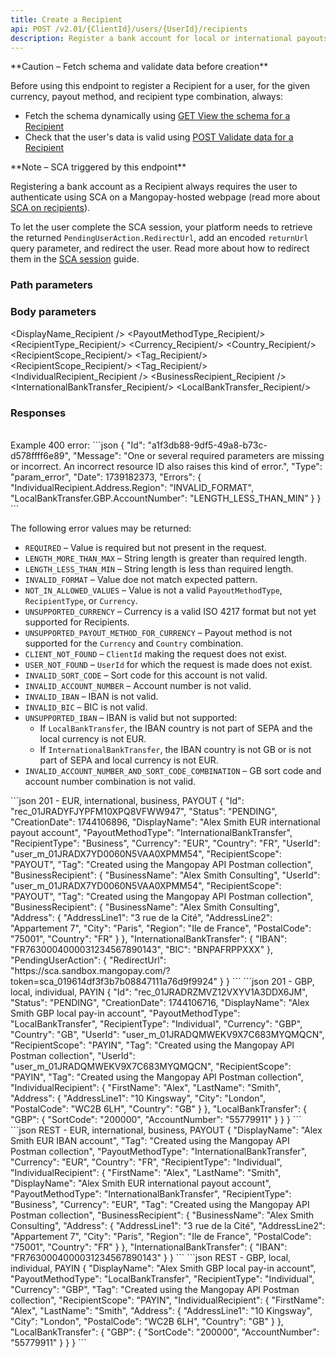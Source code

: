 ```yaml
---
title: Create a Recipient
api: POST /v2.01/{ClientId}/users/{UserId}/recipients
description: Register a bank account for local or international payouts
---
```





<Warning>
**Caution – Fetch schema and validate data before creation**

Before using this endpoint to register a Recipient for a user, for the given currency, payout method, and recipient type combination, always: 
- Fetch the schema dynamically using [GET View the schema for a Recipient](/api-reference/recipients/view-recipient-schema)
- Check that the user's data is valid using [POST Validate data for a Recipient](/api-reference/recipients/validate-recipient-data)
</Warning>

<Note>
**Note – SCA triggered by this endpoint**

Registering a bank account as a Recipient always requires the user to authenticate using SCA on a Mangopay-hosted webpage (read more about [SCA on recipients](/guides/sca/recipients)).

To let the user complete the SCA session, your platform needs to retrieve the returned `PendingUserAction.RedirectUrl`, add an encoded `returnUrl` query parameter, and redirect the user. Read more about how to redirect them in the [SCA session](/guides/sca/session) guide.
</Note>

### Path parameters

<UserId/>

### Body parameters

<DisplayName_Recipient />
<PayoutMethodType_Recipient/>
<RecipientType_Recipient/>
<Currency_Recipient/>
<Country_Recipient/>
<RecipientScope_Recipient/>
<Tag_Recipient/>
<RecipientScope_Recipient/>
<Tag_Recipient/>
<Tabs>
<Tab title="Individual">
<IndividualRecipient_Recipient />
</Tab>
<Tab title="Business">
<BusinessRecipient_Recipient />
</Tab>
</Tabs>
<br/>
<Tabs>
<Tab title="InternationalBankTransfer">
<InternationalBankTransfer_Recipient/>
</Tab>
<Tab title="LocalBankTransfer">
<LocalBankTransfer_Recipient/>
</Tab>
</Tabs>

### Responses


<AccordionGroup>
<Accordion title="201">
<IdResponse/>
<Status_RecipientResponse/>
<CreationDateResponse/>
<DisplayName_RecipientResponse />
<PayoutMethodType_RecipientResponse/>
<RecipientType_RecipientResponse/>
<Currency_RecipientResponse/>
<Country_RecipientResponse/>
<UserId_Recipient_Response/>
<RecipientScope_Recipient_Response/>
<Tag_Recipient_Response/>
<UserId_Recipient_Response/>
<RecipientScope_Recipient_Response/>
<Tag_Recipient_Response/>
<Tabs>
<Tab title="Individual">
<IndividualRecipient_RecipientResponse />
</Tab>
<Tab title="Business">
<BusinessRecipient_RecipientResponse />
</Tab>
</Tabs>
<br/>
<Tabs>
<Tab title="InternationalBankTransfer">
<InternationalBankTransfer_RecipientResponse/>
</Tab>
<Tab title="LocalBankTransfer">
<LocalBankTransfer_RecipientResponse/>
</Tab>
</Tabs>
<PendingUserActionResponse/>
</Accordion>
</AccordionGroup>

<AccordionGroup>
<Accordion title="400">
Example 400 error: 
```json
{
    "Id": "a1f3db88-9df5-49a8-b73c-d578ffff6e89",
    "Message": "One or several required parameters are missing or incorrect. An incorrect resource ID also raises this kind of error.",
    "Type": "param_error",
    "Date": 1739182373,
    "Errors": {
        "IndividualRecipient.Address.Region": "INVALID_FORMAT",
        "LocalBankTransfer.GBP.AccountNumber": "LENGTH_LESS_THAN_MIN"
    }
}
```

The following error values may be returned:
- `REQUIRED` – Value is required but not present in the request.
- `LENGTH_MORE_THAN_MAX` – String length is greater than required length.
- `LENGTH_LESS_THAN_MIN` – String length is less than required length.
- `INVALID_FORMAT` – Value doe not match expected pattern.
- `NOT_IN_ALLOWED_VALUES` – Value is not a valid `PayoutMethodType`, `RecipientType`, or `Currency`.
- `UNSUPPORTED_CURRENCY` – Currency is a valid ISO 4217 format but not yet supported for Recipients.
- `UNSUPPORTED_PAYOUT_METHOD_FOR_CURRENCY` – Payout method is not supported for the `Currency` and `Country` combination.
- `CLIENT_NOT_FOUND` – `ClientId` making the request does not exist.
- `USER_NOT_FOUND` – `UserId` for which the request is made does not exist.
- `INVALID_SORT_CODE` – Sort code for this account is not valid.
- `INVALID_ACCOUNT_NUMBER` – Account number is not valid.
- `INVALID_IBAN` – IBAN is not valid.
- `INVALID_BIC` – BIC is not valid. 
- `UNSUPPORTED_IBAN` – IBAN is valid but not supported: 
  - If `LocalBankTransfer`, the IBAN country is not part of SEPA and the local currency is not EUR. 
  - If `InternationalBankTransfer`, the IBAN country is not GB or is not part of SEPA and local currency is not EUR.
- `INVALID_ACCOUNT_NUMBER_AND_SORT_CODE_COMBINATION` – GB sort code and account number combination is not valid.
</Accordion>
</AccordionGroup>

<ResponseExample>
```json 201 - EUR, international, business, PAYOUT
{
    "Id": "rec_01JRADYFJYPFM10XPQ8VFWW947",
    "Status": "PENDING",
    "CreationDate": 1744106896,
    "DisplayName": "Alex Smith EUR international payout account",
    "PayoutMethodType": "InternationalBankTransfer",
    "RecipientType": "Business",
    "Currency": "EUR",
    "Country": "FR",
    "UserId": "user_m_01JRADX7YD0060N5VAA0XPMM54",
    "RecipientScope": "PAYOUT",
    "Tag": "Created using the Mangopay API Postman collection",
    "BusinessRecipient": {
        "BusinessName": "Alex Smith Consulting",
    "UserId": "user_m_01JRADX7YD0060N5VAA0XPMM54",
    "RecipientScope": "PAYOUT",
    "Tag": "Created using the Mangopay API Postman collection",
    "BusinessRecipient": {
        "BusinessName": "Alex Smith Consulting",
        "Address": {
            "AddressLine1": "3 rue de la Cité",
            "AddressLine2": "Appartement 7",
            "City": "Paris",
            "Region": "Ile de France",
            "PostalCode": "75001",
            "Country": "FR"
        }
    },
    "InternationalBankTransfer": {
        "IBAN": "FR7630004000031234567890143",
        "BIC": "BNPAFRPPXXX"
    },
    "PendingUserAction": {
        "RedirectUrl": "https://sca.sandbox.mangopay.com/?token=sca_019614df3f3b7b08847111a76d9f9924"
    }
}
```
```json 201 - GBP, local, individual, PAYIN
{
    "Id": "rec_01JRADRZMVZ12VXYV1A3DDX6JM",
    "Status": "PENDING",
    "CreationDate": 1744106716,
    "DisplayName": "Alex Smith GBP local pay-in account",
    "PayoutMethodType": "LocalBankTransfer",
    "RecipientType": "Individual",
    "Currency": "GBP",
    "Country": "GB",
    "UserId": "user_m_01JRADQMWEKV9X7C683MYQMQCN",
    "RecipientScope": "PAYIN",
    "Tag": "Created using the Mangopay API Postman collection",
    "UserId": "user_m_01JRADQMWEKV9X7C683MYQMQCN",
    "RecipientScope": "PAYIN",
    "Tag": "Created using the Mangopay API Postman collection",
    "IndividualRecipient": {
        "FirstName": "Alex",
        "LastName": "Smith",
        "Address": {
            "AddressLine1": "10 Kingsway",
            "City": "London",
            "PostalCode": "WC2B 6LH",
            "Country": "GB"
        }
    },
    "LocalBankTransfer": {
        "GBP": {
            "SortCode": "200000",
            "AccountNumber": "55779911"
        }
    }
}
```
</ResponseExample>

<RequestExample>
```json REST - EUR, international, business, PAYOUT
{
    "DisplayName": "Alex Smith EUR IBAN account",
    "Tag": "Created using the Mangopay API Postman collection",
    "PayoutMethodType": "InternationalBankTransfer",
    "Currency": "EUR",
    "Country": "FR",
    "RecipientType": "Individual",
    "IndividualRecipient": {
        "FirstName": "Alex",
        "LastName": "Smith",
    "DisplayName": "Alex Smith EUR international payout account",
    "PayoutMethodType": "InternationalBankTransfer",
    "RecipientType": "Business",
    "Currency": "EUR",
    "Tag": "Created using the Mangopay API Postman collection",
    "BusinessRecipient": {
        "BusinessName": "Alex Smith Consulting",
        "Address": {
            "AddressLine1": "3 rue de la Cité",
            "AddressLine2": "Appartement 7",
            "City": "Paris",
            "Region": "Ile de France",
            "PostalCode": "75001",
            "Country": "FR"
        }
    },
    "InternationalBankTransfer": {
        "IBAN": "FR7630004000031234567890143"
    }
}
```
```json REST - GBP, local, individual, PAYIN
{
    "DisplayName": "Alex Smith GBP local pay-in account",
    "PayoutMethodType": "LocalBankTransfer",
    "RecipientType": "Individual",
    "Currency": "GBP",
    "Tag": "Created using the Mangopay API Postman collection",
    "RecipientScope": "PAYIN",
    "IndividualRecipient": {
        "FirstName": "Alex",
        "LastName": "Smith",
        "Address": {
            "AddressLine1": "10 Kingsway",
            "City": "London",
            "PostalCode": "WC2B 6LH",
            "Country": "GB"
        }
    },
    "LocalBankTransfer": {
        "GBP": {
            "SortCode": "200000",
            "AccountNumber": "55779911"
        }
    }
}
```
</RequestExample>
